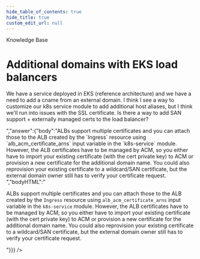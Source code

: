 ```yaml
---
hide_table_of_contents: true
hide_title: true
custom_edit_url: null
---
```



<head>
  <link rel="canonical" href="https://github.com/gruntwork-io/knowledge-base/discussions/256" />
</head>

<CenterLayout>
<span className="searchCategory">Knowledge Base</span>
<h1>Additional domains with EKS load balancers</h1>
<GitHub discussion={{"id":"D_kwDOF8slf84AO9A8","number":256,"author":{"login":"autero1"},"title":"Additional domains with EKS load balancers","body":"We have a service deployed in EKS (reference architecture) and we have a need to add a cname from an external domain.  I think I see a way to customize our k8s service module to add additional host aliases, but I think we'll run into issues with the SSL certificate.  Is there a way to add SAN support + externally managed certs to the load balancer?","bodyHTML":"<p dir=\"auto\">We have a service deployed in EKS (reference architecture) and we have a need to add a cname from an external domain.  I think I see a way to customize our k8s service module to add additional host aliases, but I think we'll run into issues with the SSL certificate.  Is there a way to add SAN support + externally managed certs to the load balancer?</p>","answer":{"body":"ALBs support multiple certificates and you can attach those to the ALB created by the `Ingress` resource using `alb_acm_certificate_arns` input variable in the `k8s-service` module. However, the ALB certificates have to be managed by ACM, so you either have to import your existing certificate (with the cert private key) to ACM or provision a new certificate for the additional domain name. You could also reprovision your existing certificate to a wildcard/SAN certificate, but the external domain owner still has to verify your certificate request. ","bodyHTML":"<p dir=\"auto\">ALBs support multiple certificates and you can attach those to the ALB created by the <code class=\"notranslate\">Ingress</code> resource using <code class=\"notranslate\">alb_acm_certificate_arns</code> input variable in the <code class=\"notranslate\">k8s-service</code> module. However, the ALB certificates have to be managed by ACM, so you either have to import your existing certificate (with the cert private key) to ACM or provision a new certificate for the additional domain name. You could also reprovision your existing certificate to a wildcard/SAN certificate, but the external domain owner still has to verify your certificate request.</p>"}}} />

</CenterLayout>
  

<!-- ##DOCS-SOURCER-START
{
  "sourcePlugin": "github-discussions",
  "hash": "757bee3de01f873ad36ebb8e66d54822"
}
##DOCS-SOURCER-END -->
